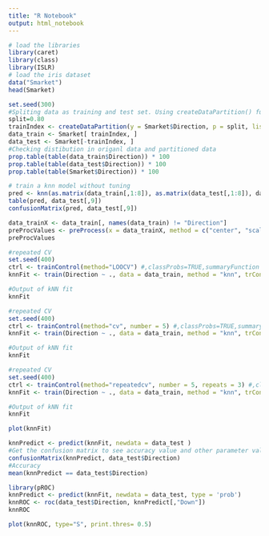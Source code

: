 ```yaml
---
title: "R Notebook"
output: html_notebook
---
```


```r
# load the libraries
library(caret)
library(class)
library(ISLR)
# load the iris dataset
data("Smarket")
head(Smarket)
```

```r

set.seed(300)
#Spliting data as training and test set. Using createDataPartition() function from caret
split=0.80
trainIndex <- createDataPartition(y = Smarket$Direction, p = split, list = FALSE)
data_train <- Smarket[ trainIndex, ]
data_test <- Smarket[-trainIndex, ]
#Checking distibution in origanl data and partitioned data
prop.table(table(data_train$Direction)) * 100
prop.table(table(data_test$Direction)) * 100
prop.table(table(Smarket$Direction)) * 100
```




```r
# train a knn model without tuning 
pred <- knn(as.matrix(data_train[,1:8]), as.matrix(data_test[,1:8]), data_train[,9], k = 2)
table(pred, data_test[,9])
confusionMatrix(pred, data_test[,9])
```







```r
data_trainX <- data_train[, names(data_train) != "Direction"]
preProcValues <- preProcess(x = data_trainX, method = c("center", "scale"))
preProcValues
```





```r
#repeated CV
set.seed(400)
ctrl <- trainControl(method="LOOCV") #,classProbs=TRUE,summaryFunction = twoClassSummary)
knnFit <- train(Direction ~ ., data = data_train, method = "knn", trControl = ctrl, preProcess = c("center","scale"), tuneLength = 10)

#Output of kNN fit
knnFit
```


```r
#repeated CV
set.seed(400)
ctrl <- trainControl(method="cv", number = 5) #,classProbs=TRUE,summaryFunction = twoClassSummary)
knnFit <- train(Direction ~ ., data = data_train, method = "knn", trControl = ctrl, preProcess = c("center","scale"), tuneLength = 10)

#Output of kNN fit
knnFit
```



```r
#repeated CV
set.seed(400)
ctrl <- trainControl(method="repeatedcv", number = 5, repeats = 3) #,classProbs=TRUE,summaryFunction = twoClassSummary)
knnFit <- train(Direction ~ ., data = data_train, method = "knn", trControl = ctrl, preProcess = c("center","scale"), tuneLength = 10)

#Output of kNN fit
knnFit
```



```r
plot(knnFit)
```





```r
knnPredict <- predict(knnFit, newdata = data_test )
#Get the confusion matrix to see accuracy value and other parameter values
confusionMatrix(knnPredict, data_test$Direction)
#Accuracy
mean(knnPredict == data_test$Direction)
```




```r
library(pROC)
knnPredict <- predict(knnFit, newdata = data_test, type = 'prob')
knnROC <- roc(data_test$Direction, knnPredict[,"Down"])
knnROC
```


```r
plot(knnROC, type="S", print.thres= 0.5)
```


